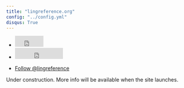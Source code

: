 ```yaml
---
title: "lingreference.org"
config: "../config.yml"
disqus: True
---
```



<p></p>
<ul class="bs-docs-social-buttons">
  <li>
    <iframe src="http://ghbtns.com/github-btn.html?user=lingreference&repo=lingreference.github.io&type=watch&count=true&size=small" height="30" width="170" frameborder="0" scrolling="0" style="width:77px; height: 30px;" allowTransparency="true"></iframe>
  </li>
  <li>
    <iframe src="http://ghbtns.com/github-btn.html?user=lingreference&repo=lingreference.github.io&type=fork&count=true&size=small" height="30" width="170" frameborder="0" scrolling="0" style="width:130px; height: 30px;" allowTransparency="true"></iframe>
  </li>
</ul>
<ul class="bs-docs-social-buttons">
  <li class="follow-btn">
    <a href="https://twitter.com/lingreference" class="twitter-follow-button" data-show-count="false" data-size="large">Follow @lingreference</a>
	  <script>!function(d,s,id){var js,fjs=d.getElementsByTagName(s)[0],p=/^http:/.test(d.location)?'http':'https';if(!d.getElementById(id)){js=d.createElement(s);js.id=id;js.src=p+'://platform.twitter.com/widgets.js';fjs.parentNode.insertBefore(js,fjs);}}(document, 'script', 'twitter-wjs');</script>
  </li>
</ul>

<p></p>

<p>Under construction. More info will be available when the site launches.</p>
